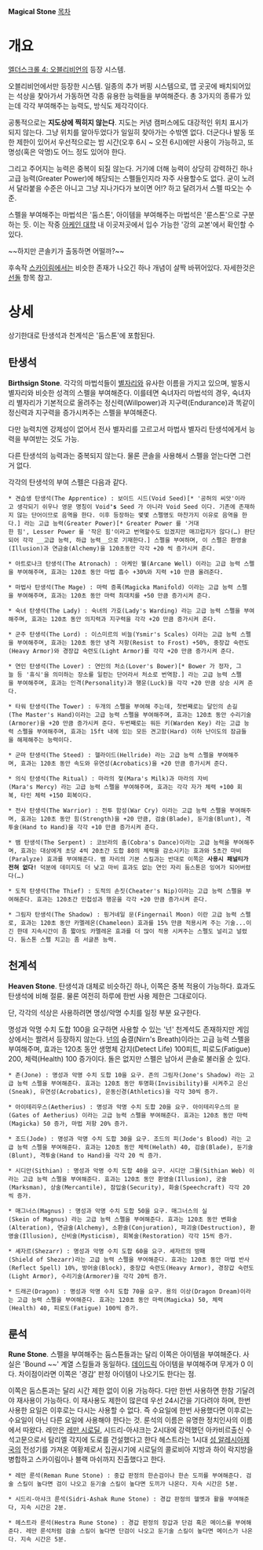 '''Magical Stone'''
[[목차]]

= 개요 =
[[엘더스크롤 4: 오블리비언]]의 등장 시스템.

오블리비언에서만 등장한 시스템. 일종의 추가 버핑 시스템으로, 맵 곳곳에 배치되어있는 석상을 찾아가서 가동하면 각종 유용한 능력들을 부여해준다. 총 3가지의 종류가 있는데 각각 부여해주는 능력도, 방식도 제각각이다.

공통적으로는 '''지도상에 찍히지 않는다'''. 지도는 커녕 캠퍼스에도 대강적인 위치 표시가 되지 않는다. 그냥 위치를 알아두었다가 일일히 찾아가는 수밖엔 없다. 더군다나 발동 또한 제한이 있어서 우선적으로는 밤 시간(오후 6시 ~ 오전 6시)에만 사용이 가능하고, 또 명성(혹은 악명)도 어느 정도 있어야 한다. 

그리고 주어지는 능력은 중복이 되질 않는다. 거기에 더해 능력이 상당히 강력하긴 하나 고급 능력(Greater Power)에 해당되는 스펠들인지라 자주 사용할수도 없다. 굳이 노려서 달라붙을 수준은 아니고 그냥 지나가다가 보이면 어!? 하고 달려가서 스펠 따오는 수준.

스펠을 부여해주는 마법석은 '둠스톤', 아이템을 부여해주는 마법석은 '룬스톤'으로 구분하는 듯. 이는 작중 [[아케인 대학]] 내 이곳저곳에서 입수 가능한 '강의 교본'에서 확인할 수 있다.

~~하지만 콘솔키가 출동하면 어떨까?~~

후속작 [[스카이림]]에서는 비슷한 존재가 나오긴 하나 개념이 살짝 바뀌어있다. 자세한것은 [[선돌]] 항목 참고.

= 상세 =
상기한대로 탄생석과 천계석은 '둠스톤'에 포함된다.
== 탄생석 ==
'''Birthsign Stone'''. 각각의 마법석들이 [[별자리(엘더스크롤 시리즈)|별자리]]와 유사한 이름을 가지고 있으며, 발동시 별자리와 비슷한 성격의 스펠을 부여해준다. 이를테면 숙녀자리 마법석의 경우, 숙녀자리 별자리가 기본적으로 올려주는 정신력(Willpower)과 지구력(Endurance)과 똑같이 정신력과 지구력을 증가시켜주는 스펠을 부여해준다.

다만 능력치엔 강제성이 없어서 전사 별자리를 고르고서 마법사 별자리 탄생석에게서 능력을 부여받는 것도 가능. 

다른 탄생석의 능력과는 중복되지 않는다. 물론 콘솔을 사용해서 스펠을 얻는다면 그런 거 없다. 

각각의 탄생석의 부여 스펠은 다음과 같다.

 * 견습생 탄생석(The Apprentice) : 보이드 시드(Void Seed)[* '공허의 씨앗'이라고 생각되기 쉬우나 영문 명칭이 Void''''s''' Seed 가 아니라 Void Seed 이다. 기존에 존재하지 않는 단어이므로 음역을 한다. 이후 등장하는 몇몇 스펠명도 마찬가지 이유로 음역을 한다.] 라는 고급 능력(Greater Power)[* Greater Power 를 '거대한 힘', Lesser Power 를 '작은 힘'이라고 번역할수도 있겠지만 매끄럽지가 않다(…) 판단되어 각각 __고급 능력, 하급 능력__으로 기재한다.] 스펠을 부여하며, 이 스펠은 환영술(Illusion)과 연금술(Alchemy)을 120초동안 각각 +20 씩 증가시켜 준다.

 * 아트로나크 탄생석(The Atronach) : 아케인 웰(Arcane Well) 이라는 고급 능력 스펠을 부여해주며, 효과는 120초 동안 마법 흡수 +30%와 지력 +10 만큼 올려준다.

 * 마법사 탄생석(The Mage) : 마력 증폭(Magicka Manifold) 이라는 고급 능력 스펠을 부여해주며, 효과는 120초 동안 마력 최대치를 +50 만큼 증가시켜 준다.

 * 숙녀 탄생석(The Lady) : 숙녀의 가호(Lady's Warding) 라는 고급 능력 스펠을 부여해주며, 효과는 120초 동안 의지력과 지구력을 각각 +20 만큼 증가시켜 준다.

 * 군주 탄생석(The Lord) : 이스미르의 비늘(Ysmir's Scales) 이라는 고급 능력 스펠을 부여해주며, 효과는 120초 동안 냉격 저항(Resist to Frost) +50%, 중장갑 숙련도(Heavy Armor)와 경장갑 숙련도(Light Armor)를 각각 +20 만큼 증가시켜 준다.

 * 연인 탄생석(The Lover) : 연인의 처소(Lover's Bower)[* Bower 가 정자, 그늘 등 '휴식'을 의미하는 장소를 일컫는 단어라서 처소로 번역함.] 라는 고급 능력 스펠을 부여해주며, 효과는 인격(Personality)과 행운(Luck)을 각각 +20 만큼 상승 시켜 준다. 

 * 타워 탄생석(The Tower) : 두개의 스펠을 부여해 주는데, 첫번째로는 달인의 손길(The Master's Hand)이라는 고급 능력 스펠을 부여해주며, 효과는 120초 동안 수리기술(Armorer)을 +20 만큼 증가시켜 준다. 두번째로는 워든 키(Warden Key) 라는 고급 능력 스펠을 부여해주며, 효과는 15ft 내에 있는 모든 견고함(Hard) 이하 난이도의 잠금들을 해제해주는 능력이다.

 * 군마 탄생석(The Steed) : 헬라이드(Hellride) 라는 고급 능력 스펠을 부여해주며, 효과는 120초 동안 속도와 유연성(Acrobatics)을 +20 만큼 증가시켜 준다.

 * 의식 탄생석(The Ritual) : 마라의 젖(Mara's Milk)과 마라의 자비(Mara's Mercy) 라는 고급 능력 스펠을 부여해주며, 효과는 각각 자가 체력 +100 회복, 타인 체력 +150 회복이다. 

 * 전사 탄생석(The Warrior) : 전투 함성(War Cry) 이라는 고급 능력 스펠을 부여해주며, 효과는 120초 동안 힘(Strength)을 +20 만큼, 검술(Blade), 둔기술(Blunt), 격투술(Hand to Hand)을 각각 +10 만큼 증가시켜 준다.

 * 뱀 탄생석(The Serpent) : 코브라의 춤(Cobra's Dance)이라는 고급 능력을 부여해주며, 효과는 대상에게 초당 4씩 20초간 도합 80의 체력을 감소시키는 효과와 5초간 마비(Paralyze) 효과를 부여해준다. 뱀 자리의 기본 스킬과는 반대로 이쪽은 '''사용시 패널티가 전혀 없다!''' 덕분에 데미지도 더 낮고 마비 효과도 없는 연인 자리 둠스톤은 잉여가 되어버렸다(…)

 * 도적 탄생석(The Thief) : 도적의 손짓(Cheater's Nip)이라는 고급 능력 스펠을 부여해준다. 효과는 120초간 민첩성과 행운을 각각 +20 만큼 증가시켜 준다.

 * 그림자 탄생석(The Shadow) : 핑거네일 문(Fingernail Moon) 이란 고급 능력 스펠로, 효과는 120초 동안 카멜레온(Chameleon) 효과를 15% 만큼 적용시켜 주는 기술...이긴 한데 지속시간이 좀 짧아도 카멜레온 효과를 더 많이 적용 시켜주는 스펠도 널리고 널렸다. 둠스톤 스펠 치고는 좀 서글픈 능력. 

== 천계석 ==
'''Heaven Stone'''. 탄생석과 대체로 비슷하긴 하나, 이쪽은 중복 적용이 가능하다. 효과도 탄생석에 비해 절륜. 물론 여전히 하루에 한번 사용 제한은 그대로이다.

단, 각각의 석상은 사용하려면 명성/악명 수치를 일정 부분 요구한다.

명성과 악명 수치 도합 100을 요구하면 사용할 수 있는 '넌' 천계석도 존재하지만 게임상에서는 짤려서 등장하지 않는다. [[넌]]의 숨결(Nirn's Breath)이라는 고급 능력 스펠을 부여해주며, 효과는 120초 동안 생명체 감지(Detect Life) 100피트, 피로도(Fatigue) 200, 체력(Health) 100 증가이다. 돌은 없지만 스펠은 남아서 콘솔로 불러올 순 있다.

 * 존(Jone) : 명성과 악명 수치 도합 10을 요구. 존의 그림자(Jone's Shadow) 라는 고급 능력 스펠을 부여해준다. 효과는 120초 동안 투명화(Invisibility)를 시켜주고 은신(Sneak), 유연성(Acrobatics), 운동신경(Athletics)을 각각 30씩 증가.

 * 아이테리우스(Aetherius) : 명성과 악명 수치 도합 20을 요구. 아이테리우스의 문(Gates of Aetherius) 이라는 고급 능력 스펠을 부여해준다. 효과는 120초 동안 마력(Magicka) 50 증가, 마법 저항 20% 증가.

 * 조드(Jode) : 명성과 악명 수치 도합 30을 요구. 조드의 피(Jode's Blood) 라는 고급 능력 스펠을 부여해준다. 효과는 120초 동안 체력(Helath) 40, 검술(Blade), 둔기술(Blunt), 격투술(Hand to Hand)을 각각 20 씩 증가.

 * 시디안(Sithian) : 명성과 악명 수치 도합 40을 요구. 시디안 그물(Sithian Web) 이라는 고급 능력 스펠을 부여해준다. 효과는 120초 동안 환영술(Illusion), 궁술(Marksman), 상술(Mercantile), 잠입술(Security), 화술(Speechcraft) 각각 20씩 증가.

 * 매그너스(Magnus) : 명성과 악명 수치 도합 50을 요구. 매그너스의 실(Skein of Magnus) 라는 고급 능력 스펠을 부여해준다. 효과는 120초 동안 변화술(Alteration), 연금술(Alchemy), 소환술(Conjuration), 파괴술(Destruction), 환영술(Illusion), 신비술(Mysticism), 회복술(Restoration) 각각 15씩 증가.

 * 셰자르(Shezarr) : 명성과 악명 수치 도합 60을 요구. 셰자르의 방패(Shield of Shezarr)라는 고급 능력 스펠을 부여해준다. 효과는 120초 동안 마법 반사(Reflect Spell) 10%, 방어술(Block), 중장갑 숙련도(Heavy Armor), 경장갑 숙련도(Light Armor), 수리기술(Armorer)을 각각 20씩 증가.

 * 드래곤(Dragon) : 명성과 악명 수치 도합 70을 요구. 용의 이상(Dragon Dream)이라는 고급 능력 스펠을 부여해준다. 효과는 120초 동안 마력(Magicka) 50, 체력(Health) 40, 피로도(Fatigue) 100씩 증가.

== 룬석 ==
'''Rune Stone'''. 스펠을 부여해주는 둠스톤들과는 달리 이쪽은 아이템을 부여해준다. 사실은 'Bound ~~' 계열 스킬들과 동일하다. [[데이드릭]] 아이템을 부여해주며 무게가 0 이다. 차이점이라면 이쪽은 '경갑' 판정 아이템이 나오기도 한다는 점. 

이쪽은 둠스톤과는 달리 시간 제한 없이 이용 가능하다. 다만 한번 사용하면 한참 기달려야 재사용이 가능하다. 이 재사용도 제한이 많은데 우선 24시간을 기다려야 하며, 한번 사용한 요일은 이후로는 다시는 사용할 수 없다. 즉 수요일에 한번 사용했다면 이후로는 수요일이 아닌 다른 요일에 사용해야 한다는 것. 룬석의 이름은 유명한 정치인사의 이름에서 따왔다. 
레만은 [[레만 시로딜]], 시드리-아샤크는 2시대에 강력했던 아카비르출신 수석고문으로서 탐리엘 각지에 도로를 건설했다고 한다
헤스트라는 1시대 [[성 알레시아]]제국의 전성기를 가져온 여황제로서 집권시기에 시로딜의 콜로비아 지방과 하이 락지방을 병합하고 스카이림이나 블랙 마쉬까지 진출했다고 한다.


 * 레만 룬석(Reman Rune Stone) : 중갑 판정의 한손검이나 한손 도끼를 부여해준다. 검술 스킬이 높다면 검이 나오고 둔기술 스킬이 높다면 도끼가 나온다. 지속 시간은 5분.

 * 시드리-아샤크 룬석(Sidri-Ashak Rune Stone) : 경갑 판정의 헬멧과 활을 부여해준다, 지속 시간은 2분.

 * 헤스트라 룬석(Hestra Rune Stone) : 경갑 판정의 장갑과 단검 혹은 메이스를 부여해준다. 레만 룬석처럼 검술 스킬이 높다면 단검이 나오고 둔기술 스킬이 높다면 메이스가 나온다. 지속 시간은 5분.
